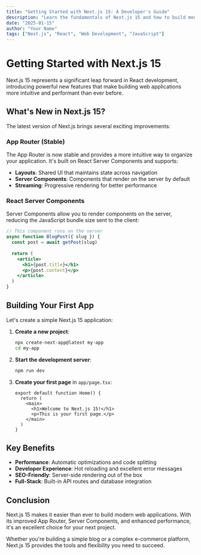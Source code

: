 ```yaml
---
title: "Getting Started with Next.js 15: A Developer's Guide"
description: "Learn the fundamentals of Next.js 15 and how to build modern web applications with the latest features including the App Router, Server Components, and more."
date: "2025-01-15"
author: "Your Name"
tags: ["Next.js", "React", "Web Development", "JavaScript"]
---
```


# Getting Started with Next.js 15

Next.js 15 represents a significant leap forward in React development, introducing powerful new features that make building web applications more intuitive and performant than ever before.

## What's New in Next.js 15?

The latest version of Next.js brings several exciting improvements:

### App Router (Stable)
The App Router is now stable and provides a more intuitive way to organize your application. It's built on React Server Components and supports:

- **Layouts**: Shared UI that maintains state across navigation
- **Server Components**: Components that render on the server by default
- **Streaming**: Progressive rendering for better performance

### React Server Components
Server Components allow you to render components on the server, reducing the JavaScript bundle size sent to the client:

```jsx
// This component runs on the server
async function BlogPost({ slug }) {
  const post = await getPost(slug)
  
  return (
    <article>
      <h1>{post.title}</h1>
      <p>{post.content}</p>
    </article>
  )
}
```

## Building Your First App

Let's create a simple Next.js 15 application:

1. **Create a new project**:
   ```bash
   npx create-next-app@latest my-app
   cd my-app
   ```

2. **Start the development server**:
   ```bash
   npm run dev
   ```

3. **Create your first page** in `app/page.tsx`:
   ```tsx
   export default function Home() {
     return (
       <main>
         <h1>Welcome to Next.js 15!</h1>
         <p>This is your first page.</p>
       </main>
     )
   }
   ```

## Key Benefits

- **Performance**: Automatic optimizations and code splitting
- **Developer Experience**: Hot reloading and excellent error messages
- **SEO-Friendly**: Server-side rendering out of the box
- **Full-Stack**: Built-in API routes and database integration

## Conclusion

Next.js 15 makes it easier than ever to build modern web applications. With its improved App Router, Server Components, and enhanced performance, it's an excellent choice for your next project.

Whether you're building a simple blog or a complex e-commerce platform, Next.js 15 provides the tools and flexibility you need to succeed.
